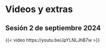 # Videos y extras {.unnumbered}


## Sesión 2 de septiembre 2024

{{< video https://youtu.be/JpYLNLJhB7w >}}

